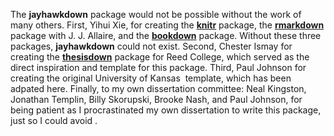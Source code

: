 The **jayhawkdown** package would not be possible without the work of many others. First, Yihui Xie, for creating the [**knitr**](https://yihui.org/knitr/) package, the [**rmarkdown**](https://github.com/rstudio/rmarkdown) package with J. J. Allaire, and the [**bookdown**](https://github.com/rstudio/bookdown) package. Without these three packages, **jayhawkdown** could not exist. Second, Chester Ismay for creating the [**thesisdown**](https://github.com/ismayc/thesisdown) package for Reed College, which served as the direct inspiration and template for this package. Third, Paul Johnson for creating the original University of Kansas \LaTeX\ template, which has been adpated here. Finally, to my own dissertation committee: Neal Kingston, Jonathan Templin, Billy Skorupski, Brooke Nash, and Paul Johnson, for being patient as I procrastinated my own dissertation to write this package, just so I could avoid \LaTeX.
